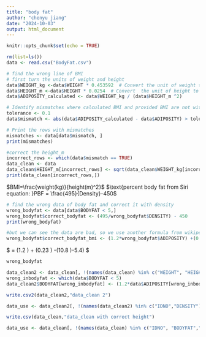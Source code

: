 ```yaml
---
title: "body fat"
author: "chenyu jiang"
date: "2024-10-03"
output: html_document
---
```


```r
knitr::opts_chunk$set(echo = TRUE)
```

```r
rm(list=ls())
data <- read.csv("BodyFat.csv")
```

```r
# find the wrong line of BMI
# first turn the units of weight and height
data$WEIGHT_kg <-data$WEIGHT * 0.453592  # Convert the unit of weight to kilograms
data$HEIGHT_m <-data$HEIGHT * 0.0254  # Convert  the unit of height to meters
data$ADIPOSITY_calculated <- data$WEIGHT_kg / (data$HEIGHT_m ^2)

# Identify mismatches where calculated BMI and provided BMI are not within the tolerance
tolerance <- 0.1
data$mismatch <- abs(data$ADIPOSITY_calculated - data$ADIPOSITY) > tolerance

# Print the rows with mismatches
mismatches <- data[data$mismatch, ]
print(mismatches)
```
```r
#correct the height_m
incorrect_rows <- which(data$mismatch == TRUE)
data_clean <- data
data_clean$HEIGHT_m[incorrect_rows] <- sqrt(data_clean$WEIGHT_kg[incorrect_rows]/data_clean$ADIPOSITY[incorrect_rows])
print(data_clean[incorrect_rows,])
```
$BMI=\frac{weight(kg)}{height(m)^2}$
$\text{percent body fat from Siri equation: }PBF = \frac{495}{Density}-450$

```r
# find the wrong data of body fat and correct it with density
wrong_bodyfat <- data[data$BODYFAT < 5,]
wrong_bodyfat$correct_bodyfat <- (495/wrong_bodyfat$DENSITY) - 450
print(wrong_bodyfat)
```


```r
#but we can see the data are bad, so we use another formula from wikipedia
wrong_bodyfat$correct_bodyfat_bmi <- (1.2*wrong_bodyfat$ADIPOSITY) +(0.23*wrong_bodyfat$AGE) - 5.4 -10.8
```

$ \text{Adult body fat percentage} = (1.2 \times \text{BMI}) + (0.23 \times \text{age}) -(10.8 \times \text{sex})-5.4) \text{where sex is 0 for females and 1 for males}$




```r
wrong_bodyfat
```

```r
data_clean2 <- data_clean[, !(names(data_clean) %in% c("WEIGHT", "HEIGHT","ADIPOSITY_calculated","mismatch"))]
wrong_inbodyfat <- which(data$BODYFAT < 5)
data_clean2$BODYFAT[wrong_inbodyfat] <- (1.2*data$ADIPOSITY[wrong_inbodyfat]) +(0.23*data$AGE[wrong_inbodyfat]) - 5.4 - 10.8
```

```r
write.csv2(data_clean2,"data_clean 2")
```


```r
data_use <- data_clean2[, !(names(data_clean2) %in% c("IDNO","DENSITY"))]
```




```r
write.csv(data_clean,"data_clean with correct height")
```

```r
data_use <- data_clean[, !(names(data_clean) %in% c("IDNO", "BODYFAT","DENSITY","WEIGHT","HEIGHT","ADIPOSITY_calculated","mismatch"))] 


```


```r

```

